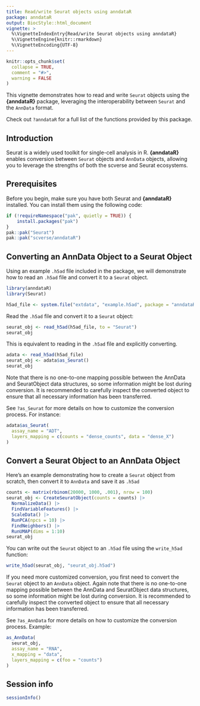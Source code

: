 ```yaml
---
title: Read/write Seurat objects using anndataR
package: anndataR
output: BiocStyle::html_document
vignette: >
  %\VignetteIndexEntry{Read/write Seurat objects using anndataR}
  %\VignetteEngine{knitr::rmarkdown}
  %\VignetteEncoding{UTF-8}
---
```


```r
knitr::opts_chunk$set(
  collapse = TRUE,
  comment = "#>",
  warning = FALSE
)
```

This vignette demonstrates how to read and write `Seurat` objects using the **{anndataR}** package, leveraging the interoperability between `Seurat` and the `AnnData` format.

Check out `?anndataR` for a full list of the functions provided by this package.

## Introduction

Seurat is a widely used toolkit for single-cell analysis in R.
 **{anndataR}** enables conversion between `Seurat` objects and `AnnData` objects,
allowing you to leverage the strengths of both the scverse and Seurat ecosystems.

## Prerequisites

Before you begin, make sure you have both Seurat and **{anndataR}** installed. You can install them using the following code:

```r
if (!requireNamespace("pak", quietly = TRUE)) {
    install.packages("pak")
}
pak::pak("Seurat")
pak::pak("scverse/anndataR")
```

## Converting an AnnData Object to a Seurat Object

Using an example `.h5ad` file included in the package, we will demonstrate how to read an `.h5ad` file and convert it to a `Seurat` object.

```r
library(anndataR)
library(Seurat)

h5ad_file <- system.file("extdata", "example.h5ad", package = "anndataR")
```

Read the `.h5ad` file and convert it to a `Seurat` object:

```r
seurat_obj <- read_h5ad(h5ad_file, to = "Seurat")
seurat_obj
```

This is equivalent to reading in the `.h5ad` file and explicitly converting.

```r
adata <- read_h5ad(h5ad_file)
seurat_obj <- adata$as_Seurat()
seurat_obj
```

Note that there is no one-to-one mapping possible between the AnnData and SeuratObject data structures,
so some information might be lost during conversion. It is recommended to carefully inspect the converted object
to ensure that all necessary information has been transferred.

See `?as_Seurat` for more details on how to customize the conversion process. For instance:

```r
adata$as_Seurat(
  assay_name = "ADT",
  layers_mapping = c(counts = "dense_counts", data = "dense_X")
)
```

## Convert a Seurat Object to an AnnData Object

Here's an example demonstrating how to create a `Seurat` object from scratch, then convert it to `AnnData` and save it as `.h5ad`

```r
counts <- matrix(rbinom(20000, 1000, .001), nrow = 100)
seurat_obj <- CreateSeuratObject(counts = counts) |>
  NormalizeData() |>
  FindVariableFeatures() |>
  ScaleData() |>
  RunPCA(npcs = 10) |>
  FindNeighbors() |>
  RunUMAP(dims = 1:10)
seurat_obj
```

You can write out the `Seurat` object to an `.h5ad` file using the `write_h5ad` function:

```r
write_h5ad(seurat_obj, "seurat_obj.h5ad")
```

If you need more customized conversion, you first need to convert the `Seurat` object to an `AnnData` object.
Again note that there is no one-to-one mapping possible between the AnnData and SeuratObject data structures,
so some information might be lost during conversion. It is recommended to carefully inspect the converted object
to ensure that all necessary information has been transferred.

See `?as_AnnData` for more details on how to customize the conversion process. Example:

```r
as_AnnData(
  seurat_obj,
  assay_name = "RNA",
  x_mapping = "data",
  layers_mapping = c(foo = "counts")
)
```

## Session info

```r
sessionInfo()
```
